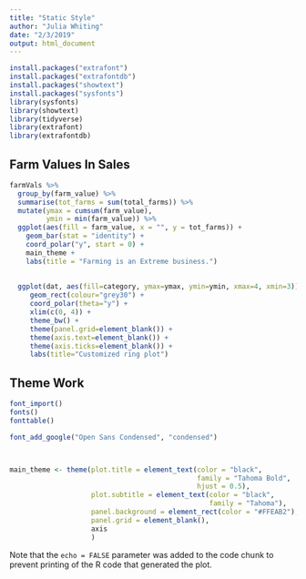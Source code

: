 ```yaml
---
title: "Static Style"
author: "Julia Whiting"
date: "2/3/2019"
output: html_document
---
```


```r
install.packages("extrafont")
install.packages("extrafontdb")
install.packages("showtext")
install.packages("sysfonts")
library(sysfonts)
library(showtext)
library(tidyverse)
library(extrafont)
library(extrafontdb)
```

## Farm Values In Sales

```r
farmVals %>%
  group_by(farm_value) %>%
  summarise(tot_farms = sum(total_farms)) %>%
  mutate(ymax = cumsum(farm_value),
         ymin = min(farm_value)) %>%
  ggplot(aes(fill = farm_value, x = "", y = tot_farms)) +
    geom_bar(stat = "identity") +
    coord_polar("y", start = 0) +
    main_theme +
    labs(title = "Farming is an Extreme business.")
    
  
  ggplot(dat, aes(fill=category, ymax=ymax, ymin=ymin, xmax=4, xmin=3)) +
     geom_rect(colour="grey30") +
     coord_polar(theta="y") +
     xlim(c(0, 4)) +
     theme_bw() +
     theme(panel.grid=element_blank()) +
     theme(axis.text=element_blank()) +
     theme(axis.ticks=element_blank()) +
     labs(title="Customized ring plot")
```

## Theme Work

```r
font_import()
fonts()
fonttable()

font_add_google("Open Sans Condensed", "condensed")



main_theme <- theme(plot.title = element_text(color = "black",
                                              family = "Tahoma Bold",
                                              hjust = 0.5),
                    plot.subtitle = element_text(color = "black",
                                                 family = "Tahoma"),
                    panel.background = element_rect(color = "#FFEAB2"),
                    panel.grid = element_blank(),
                    axis
                    )


```

Note that the `echo = FALSE` parameter was added to the code chunk to prevent printing of the R code that generated the plot.
